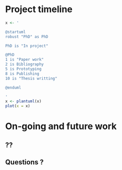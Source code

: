 # Project timeline

```r
x <- '

@startuml
robust "PhD" as PhD

PhD is "In project"

@PhD
1 is "Paper work"
2 is Bibliography
5 is Prototyping
8 is Publishing
10 is "Thesis writting"

@enduml

'
x <- plantuml(x)
plot(x = x)
```

# On-going and future work

## ??

## Questions ?

